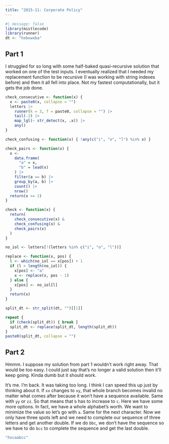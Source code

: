 ```yaml
---
title: "2015-11: Corporate Policy"
---
```


```r
#| message: false
library(mistlecode)
library(runner)
dt <- "hxbxwxba"
```

## Part 1

I struggled for so long with some half-baked quasi-recursive solution that worked on one of the test inputs. I eventually realized that I needed my replacement function to be recursive (I was working with string indexes before) and then it all fell into place. Not my fastest computationally, but it gets the job done.

```r
check_consecutive <- function(x) {
  x <- paste0(x, collapse = "")
  letters |>
    runner(k = 3, f = paste0, collapse = "") |>
    tail(-2) |>
    map_lgl(~ str_detect(x, .x)) |>
    any()
}

check_confusing <- function(x) { !any(c("i", "o", "l") %in% x) }

check_pairs <- function(x) {
  x <- 
    data.frame(
      "a" = x,
      "b" = lead(x)
    ) |>
    filter(a == b) |>
    group_by(a, b) |>
    count() |>
    nrow()
  return(x >= 2)
}

check <- function(x) {
  return(
    check_consecutive(x) & 
    check_confusing(x) &
    check_pairs(x)
  )
}

no_iol <- letters[!(letters %in% c("i", "o", "l"))]

replace <- function(x, pos) {
  l <- which(no_iol == x[pos]) + 1
  if (l > length(no_iol)) {
    x[pos] <- "a"
    x <- replace(x, pos - 1)
  } else {
    x[pos] <- no_iol[l]
  }
  return(x)
}

split_dt <- str_split(dt, "")[[1]]

repeat {
  if (check(split_dt)) { break }
  split_dt <- replace(split_dt, length(split_dt))
}
paste0(split_dt, collapse = "")
```

## Part 2

Hmmm. I suppose my solution from part 1 wouldn't work right away. That would be too easy. I could just say that's no longer a valid solution then it'll keep going. Kinda dumb but it should work. 

It's me. I'm back. It was taking too long. I think I can speed this up just by thinking about it. If `xx` changes to `xy`, that whole branch becomes invalid no matter what comes after because it won't have a sequence available. Same with `yy` or `zz`. So that means that `b` has to increase to `c`. Here we have some more options. In fact, we have a whole alphabet's worth. We want to minimize the value so let's go with `a`. Same for the next character. Now we only have three spots left and we need to complete our sequence of three letters and get another double. If we do `bbc`, we don't have the sequence so we have to do `bcc` to complete the sequence and get the last double.

```r
"hxcaabcc"
```
